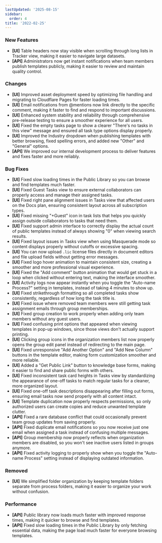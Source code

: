```yaml
---
lastUpdated: '2025-08-15'
sidebar:
  order: 4
title: '2022-02-25'
---
```


### New Features

- **[UI]** Table headers now stay visible when scrolling through long lists in Tracker view, making it easier to navigate large datasets.
- **[API]** Administrators now get instant notifications when team members publish templates publicly, making it easier to review and maintain quality control.

### Changes

- **[UI]** Improved asset deployment speed by optimizing file handling and migrating to Cloudflare Pages for faster loading times.
- **[UI]** Email notifications from @mentions now link directly to the specific comment, making it faster to find and respond to important discussions.
- **[UI]** Enhanced system stability and reliability through comprehensive pre-release testing to ensure a smoother experience for all users.
- **[UI]** Fixed the empty tasks page to show a clearer "There's no tasks in this view" message and ensured all task type options display properly.
- **[UI]** Improved the Industry dropdown when publishing templates with better browsing, fixed spelling errors, and added new "Other" and "General" options.
- **[API]** We improved our internal development process to deliver features and fixes faster and more reliably.

### Bug Fixes

- **[UI]** Fixed slow loading times in the Public Library so you can browse and find templates much faster.
- **[UI]** Fixed Guest Tasks view to ensure external collaborators can properly access and manage their assigned tasks.
- **[UI]** Fixed right pane alignment issues in Tasks view that affected users on the Docs plan, ensuring consistent layout across all subscription types.
- **[UI]** Fixed missing "+Guest" icon in task lists that helps you quickly assign outside collaborators to tasks that need them.
- **[UI]** Fixed support admin interface to correctly display the actual count of public templates instead of always showing "0" when viewing search results.
- **[UI]** Fixed layout issues in Tasks view when using Masquerade mode so content displays properly without cutoffs or excessive spacing.
- **[UI]** You can now upload `.lic` license files directly in document editors and file upload fields without getting error messages.
- **[UI]** Fixed logo hover animation to maintain consistent size, creating a smoother and more professional visual experience.
- **[UI]** Fixed the "Add comment" button animation that would get stuck in a loop when clicked without entering text, making the interface smoother.
- **[UI]** Activity logs now appear instantly when you toggle the "Auto-name Process?" setting in templates, instead of taking 4 minutes to show up.
- **[UI]** Fixed strikethrough formatting so all completed tasks show consistently, regardless of how long the task title is.
- **[UI]** Fixed issue where removed team members were still getting task assignment emails through group memberships.
- **[UI]** Fixed group creation to work properly when adding only team members without any guest users.
- **[UI]** Fixed confusing print options that appeared when viewing templates in pop-up windows, since those views don't actually support printing.
- **[UI]** Clicking group icons in the organization members list now properly opens the group edit panel instead of redirecting to the main page.
- **[UI]** Fixed unresponsive "Add Another Option" and "Add New Column" buttons in the template editor, making form customization smoother and more reliable.
- **[UI]** Added a "Get Public Link" button to knowledge base forms, making it easier to find and share public forms with others.
- **[UI]** Fixed inconsistent task card heights in Tasks view by standardizing the appearance of one-off tasks to match regular tasks for a cleaner, more organized layout.
- **[UI]** Fixed one-off task descriptions disappearing after filling out forms, ensuring email tasks now send properly with all content intact.
- **[UI]** Template duplication now properly respects permissions, so only authorized users can create copies and reduce unwanted template clutter.
- **[API]** Fixed a rare database conflict that could occasionally prevent team group updates from saving properly.
- **[API]** Fixed duplicate email notifications so you now receive just one email when assigned a task instead of confusing multiple messages.
- **[API]** Group membership now properly reflects when organization members are disabled, so you won't see inactive users listed in groups anymore.
- **[API]** Fixed activity logging to properly show when you toggle the "Auto-name Process" setting instead of displaying outdated information.

### Removed

- **[UI]** We simplified folder organization by keeping template folders separate from process folders, making it easier to organize your work without confusion.

### Performance

- **[API]** Public library now loads much faster with improved response times, making it quicker to browse and find templates.
- **[API]** Fixed slow loading times in the Public Library by only fetching essential data, making the page load much faster for everyone browsing templates.